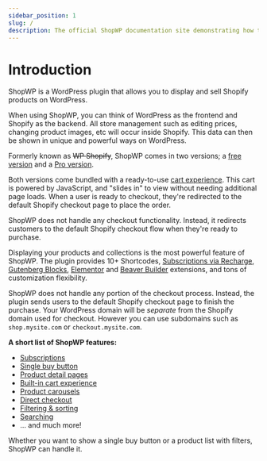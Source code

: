 ```yaml
---
sidebar_position: 1
slug: /
description: The official ShopWP documentation site demonstrating how to use the plugin, and tutorial guides for solving common plugin issues.
---
```



# Introduction

ShopWP is a WordPress plugin that allows you to display and sell Shopify products on WordPress.

When using ShopWP, you can think of WordPress as the frontend and Shopify as the backend. All store management such as editing prices, changing product images, etc will occur inside Shopify. This data can then be shown in unique and powerful ways on WordPress.

Formerly known as ~~WP Shopify~~, ShopWP comes in two versions; a [free version](https://wordpress.org/plugins/wpshopify/) and a [Pro version](https://wpshop.io/purchase/).

Both versions come bundled with a ready-to-use <a href="#!" className="shopwp-cart-trigger">cart experience</a>. This cart is powered by JavaScript, and "slides in" to view without needing additional page loads. When a user is ready to checkout, they're redirected to the default Shopify checkout page to place the order.

ShopWP does not handle any checkout functionality. Instead, it redirects customers to the default Shopify checkout flow when they're ready to purchase.

Displaying your products and collections is the most powerful feature of ShopWP. The plugin provides 10+ Shortcodes, [Subscriptions via Recharge](/guides/subscriptions), [Gutenberg Blocks](/guides/gutenberg-blocks), [Elementor](/guides/elementor-extension) and [Beaver Builder](/guides/beaver-builder-extension) extensions, and tons of customization flexibility.

ShopWP does not handle any portion of the checkout process. Instead, the plugin sends users to the default Shopify checkout page to finish the purchase. Your WordPress domain will be _separate_ from the Shopify domain used for checkout. However you can use subdomains such as `shop.mysite.com` or `checkout.mysite.com`.

**A short list of ShopWP features:**

- [Subscriptions](/guides/subscriptions)
- [Single buy button](/shortcodes/wps_products_buy_button)
- [Product detail pages](/guides/default-pages)
- [Built-in cart experience](https://wpshop.io/features/#cart-experience)
- [Product carousels](https://wpshop.io/features/#carousel)
- [Direct checkout](https://wpshop.io/features/#direct-checkout)
- [Filtering & sorting](/shortcodes/wps_storefront)
- [Searching](/shortcodes/wps_search)
- ... and much more!

Whether you want to show a single buy button or a product list with filters, ShopWP can handle it.

<ShopWP showCart={true}>
	<ProductsSingle />
</ShopWP>
